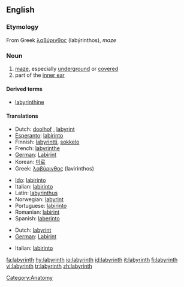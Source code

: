 {{wikipedia}}
==English==

===Etymology===
From Greek [[λαβύρινθος]] (labýrinthos), ''maze''

===Noun===
{{en-noun}}

# [[maze]], especially [[underground]] or [[covered]]
# part of the [[inner ear]]

====Derived terms====
*[[labyrinthine]]

====Translations====
{{trans-top|maze}}
*Dutch: [[doolhof]] {{m}}, [[labyrint]] {{n}}
*[[Esperanto]]: [[labirinto]]
*Finnish: [[labyrintti]], [[sokkelo]]
*French: [[labyrinthe]]
*[[German]]: [[Labirint]] {{n}}
*Korean: [[미로]]
*Greek: [[λαβύρινθος]] (lavirinthos) {{m}}
{{trans-mid}}
*[[Ido]]: [[labirinto]]
*Italian: [[labirinto]] {{m}}
*Latin: [[labyrinthus]]
*Norwegian: [[labyrint]] {{m}}
*Portuguese: [[labirinto]] {{m}}
*Romanian: [[labirint]]
*Spanish: [[laberinto]] {{m}}
{{trans-bottom}}

{{trans-top|part of inner ear}}
*Dutch: [[labyrint]] {{n}}
*[[German]]: [[Labirint]] {{n}}
{{trans-mid}}
*Italian: [[labirinto]] {{m}}
{{trans-bottom}}

[[Category:Anatomy]]

[[fa:labyrinth]]
[[hy:labyrinth]]
[[io:labyrinth]]
[[id:labyrinth]]
[[it:labyrinth]]
[[fi:labyrinth]]
[[vi:labyrinth]]
[[tr:labyrinth]]
[[zh:labyrinth]]